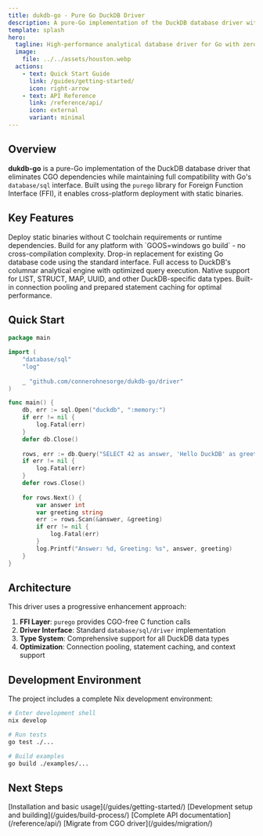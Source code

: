 ```yaml
---
title: dukdb-go - Pure Go DuckDB Driver
description: A pure-Go implementation of the DuckDB database driver without CGO dependencies
template: splash
hero:
  tagline: High-performance analytical database driver for Go with zero CGO dependencies
  image:
    file: ../../assets/houston.webp
  actions:
    - text: Quick Start Guide
      link: /guides/getting-started/
      icon: right-arrow
    - text: API Reference
      link: /reference/api/
      icon: external
      variant: minimal
---
```



## Overview

**dukdb-go** is a pure-Go implementation of the DuckDB database driver that eliminates CGO dependencies while maintaining full compatibility with Go's `database/sql` interface. Built using the `purego` library for Foreign Function Interface (FFI), it enables cross-platform deployment with static binaries.

## Key Features

<CardGrid stagger>
  <Card title="Zero CGO Dependencies" icon="rocket">
    Deploy static binaries without C toolchain requirements or runtime dependencies.
  </Card>
  <Card title="Cross-Platform Builds" icon="laptop">
    Build for any platform with `GOOS=windows go build` - no cross-compilation complexity.
  </Card>
  <Card title="database/sql Compatible" icon="approve-check">
    Drop-in replacement for existing Go database code using the standard interface.
  </Card>
  <Card title="DuckDB Performance" icon="trophy">
    Full access to DuckDB's columnar analytical engine with optimized query execution.
  </Card>
  <Card title="Advanced Types" icon="puzzle">
    Native support for LIST, STRUCT, MAP, UUID, and other DuckDB-specific data types.
  </Card>
  <Card title="Connection Pooling" icon="random">
    Built-in connection pooling and prepared statement caching for optimal performance.
  </Card>
</CardGrid>

## Quick Start

```go
package main

import (
    "database/sql"
    "log"
    
    _ "github.com/connerohnesorge/dukdb-go/driver"
)

func main() {
    db, err := sql.Open("duckdb", ":memory:")
    if err != nil {
        log.Fatal(err)
    }
    defer db.Close()
    
    rows, err := db.Query("SELECT 42 as answer, 'Hello DuckDB' as greeting")
    if err != nil {
        log.Fatal(err)
    }
    defer rows.Close()
    
    for rows.Next() {
        var answer int
        var greeting string
        err := rows.Scan(&answer, &greeting)
        if err != nil {
            log.Fatal(err)
        }
        log.Printf("Answer: %d, Greeting: %s", answer, greeting)
    }
}
```

## Architecture

This driver uses a progressive enhancement approach:

1. **FFI Layer**: `purego` provides CGO-free C function calls
2. **Driver Interface**: Standard `database/sql/driver` implementation
3. **Type System**: Comprehensive support for all DuckDB data types
4. **Optimization**: Connection pooling, statement caching, and context support

## Development Environment

The project includes a complete Nix development environment:

```bash
# Enter development shell
nix develop

# Run tests
go test ./...

# Build examples
go build ./examples/...
```

## Next Steps

<CardGrid>
  <Card title="Getting Started" icon="right-arrow">
    [Installation and basic usage](/guides/getting-started/)
  </Card>
  <Card title="Build Instructions" icon="seti:config">
    [Development setup and building](/guides/build-process/)
  </Card>
  <Card title="API Reference" icon="open-book">
    [Complete API documentation](/reference/api/)
  </Card>
  <Card title="Migration Guide" icon="forward">
    [Migrate from CGO driver](/guides/migration/)
  </Card>
</CardGrid>